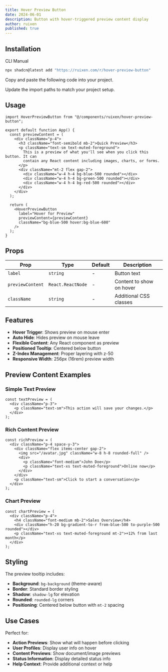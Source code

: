 ```yaml
---
title: Hover Preview Button
date: 2024-06-01
description: Button with hover-triggered preview content display
author: ruixen
published: true
---
```


<ComponentPreview name="hover-preview-button-demo" category="buttons" />

## Installation

<Tabs defaultValue="cli">

<TabsList>
  <TabsTrigger value="cli">CLI</TabsTrigger>
  <TabsTrigger value="manual">Manual</TabsTrigger>
</TabsList>
<TabsContent value="cli">

```bash
npx shadcn@latest add "https://ruixen.com/r/hover-preview-button"
```

</TabsContent>

<TabsContent value="manual">

<Steps>

<Step>Copy and paste the following code into your project.</Step>

<ComponentSource name="hover-preview-button" />

<Step>Update the import paths to match your project setup.</Step>

</Steps>

</TabsContent>

</Tabs>

## Usage

```tsx
import HoverPreviewButton from "@/components/ruixen/hover-preview-button";

export default function App() {
  const previewContent = (
    <div className="p-4">
      <h3 className="font-semibold mb-2">Quick Preview</h3>
      <p className="text-sm text-muted-foreground">
        This is a preview of what you'll see when you click this button. It can
        contain any React content including images, charts, or forms.
      </p>
      <div className="mt-2 flex gap-2">
        <div className="w-4 h-4 bg-blue-500 rounded"></div>
        <div className="w-4 h-4 bg-green-500 rounded"></div>
        <div className="w-4 h-4 bg-red-500 rounded"></div>
      </div>
    </div>
  );

  return (
    <HoverPreviewButton
      label="Hover for Preview"
      previewContent={previewContent}
      className="bg-blue-500 hover:bg-blue-600"
    />
  );
}
```

## Props

| Prop             | Type              | Default | Description              |
| ---------------- | ----------------- | ------- | ------------------------ |
| `label`          | `string`          | -       | Button text              |
| `previewContent` | `React.ReactNode` | -       | Content to show on hover |
| `className`      | `string`          | -       | Additional CSS classes   |

## Features

- **Hover Trigger**: Shows preview on mouse enter
- **Auto Hide**: Hides preview on mouse leave
- **Flexible Content**: Any React component as preview
- **Positioned Tooltip**: Centered below button
- **Z-Index Management**: Proper layering with z-50
- **Responsive Width**: 256px (16rem) preview width

## Preview Content Examples

### Simple Text Preview

```tsx
const textPreview = (
  <div className="p-3">
    <p className="text-sm">This action will save your changes.</p>
  </div>
);
```

### Rich Content Preview

```tsx
const richPreview = (
  <div className="p-4 space-y-3">
    <div className="flex items-center gap-2">
      <img src="/avatar.jpg" className="w-8 h-8 rounded-full" />
      <div>
        <p className="font-medium">John Doe</p>
        <p className="text-xs text-muted-foreground">Online now</p>
      </div>
    </div>
    <p className="text-sm">Click to start a conversation</p>
  </div>
);
```

### Chart Preview

```tsx
const chartPreview = (
  <div className="p-4">
    <h4 className="font-medium mb-2">Sales Overview</h4>
    <div className="h-20 bg-gradient-to-r from-blue-500 to-purple-500 rounded"></div>
    <p className="text-xs text-muted-foreground mt-2">+12% from last month</p>
  </div>
);
```

## Styling

The preview tooltip includes:

- **Background**: `bg-background` (theme-aware)
- **Border**: Standard border styling
- **Shadow**: `shadow-lg` for elevation
- **Rounded**: `rounded-lg` corners
- **Positioning**: Centered below button with `mt-2` spacing

## Use Cases

Perfect for:

- **Action Previews**: Show what will happen before clicking
- **User Profiles**: Display user info on hover
- **Content Previews**: Show document/image previews
- **Status Information**: Display detailed status info
- **Help Context**: Provide additional context or help
